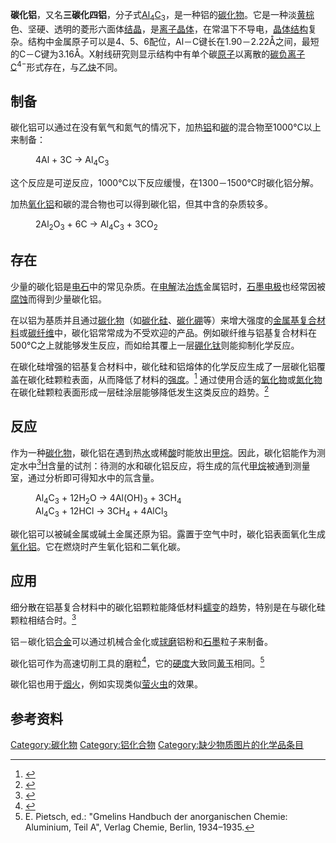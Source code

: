 {{Chembox
| verifiedrevid = 410346627
| ImageFile = Al4C3structure.png
| ImageName = Unit cell ball and stick model of aluminium carbide
| PIN = Aluminium carbide
| OtherNames = 三碳化四铝
| Section1 = {{Chembox Identifiers
| CASNo = 1299-86-1
| CASNo_Ref = {{cascite|correct|CAS}}
| CASNo1 = 12656-43-8
| CASNo1_Ref = {{cascite|changed|??}}
|  PubChem  =  16685054
|  SMILES  =  |  StdInChI_Ref  = {{stdinchicite|correct|chemspider}}|  StdInChI  =  1S/3C.4Al/q3*-4;4*+3
|  StdInChIKey_Ref  = {{stdinchicite|correct|chemspider}}|  StdInChIKey  =  TWHBEKGYWPPYQL-UHFFFAOYSA-N
|  ChemSpiderID  =  21241412
|  ChemSpiderID_Ref  = {{chemspidercite|correct|chemspider}}|  EINECS  =  215-076-2
|  UNNumber  =  UN 1394
|  MeSHName  =  Aluminum+carbide
|  InChI  =  1/3C.4Al/q3*-4;4*+3
|  InChIKey  =  TWHBEKGYWPPYQL-UHFFFAOYAR
}}
| Section2 = {{Chembox Properties
| Formula = Al<sub>4</sub>C<sub>3</sub>
| MolarMass = 143.95853
| Appearance = 淡黄棕色晶体
| Density = 2.36 g·cm<sup>-3</sup>
| MeltingPt = 2100[[摄氏温标|°C]]
| BoilingPt = 于2200°C分解
| Solubility = 反应}}
| Section3 = {{Chembox Thermochemistry
| DeltaHf = -209 k[[焦耳|J]]·mol<sup>-1</sup>}}
| Section4 = {{Chembox Hazards
| EUClass = Xi、F
| RPhrases = {{R11}}、{{R15}}、{{R36/37/38}}
| SPhrases = {{S16}}、{{S26}}、{{S33}}、{{S36/37/39}}
}}
}}
'''碳化铝'''，又名'''三碳化四铝'''，分子式[[铝|Al]]<sub>4</sub>[[碳|C]]<sub>3</sub>，是一种铝的[[碳化物|碳化物]]。它是一种淡[[黄色|黄]][[褐色|棕]]色、坚硬、透明的菱形六面体[[结晶|结晶]]，是[[离子晶体|离子晶体]]，在常温下不导电，[[晶体结构|晶体结构]]复杂。结构中金属原子可以是4、5、6配位，Al－C键长在1.90－2.22Å之间，最短的C－C键为3.16Å。X射线研究则显示结构中有单个碳[[原子|原子]]以离散的[[碳负离子|碳负离子]]C<sup>4−</sup>形式存在，与[[乙炔|乙炔]]不同。

== 制备 ==
碳化铝可以通过在没有氧气和氮气的情况下，加热[[铝|铝]]和[[碳|碳]]的混合物至1000°C以上来制备：
:4Al + 3C → Al<sub>4</sub>C<sub>3</sub>

这个反应是可逆反应，1000°C以下反应缓慢，在1300－1500°C时碳化铝分解。

加热[[氧化铝|氧化铝]]和碳的混合物也可以得到碳化铝，但其中含的杂质较多。
:2Al<sub>2</sub>O<sub>3</sub> + 6C → Al<sub>4</sub>C<sub>3</sub> + 3CO<sub>2</sub>

== 存在 ==
少量的碳化铝是[[电石|电石]]中的常见杂质。在[[电解|电解]]法[[冶炼|冶炼]]金属铝时，[[石墨|石墨]][[电极|电极]]也经常因被[[腐蚀|腐蚀]]而得到少量碳化铝。

在以铝为基质并且通过[[碳化物|碳化物]]（如[[碳化硅|碳化硅]]、[[碳化硼|碳化硼]]等）来增大强度的[[金屬基複合材料|金属基复合材料]]或[[碳纖維|碳纤维]]中，碳化铝常常成为不受欢迎的产品。例如碳纤维与铝基复合材料在500°C之上就能够发生反应，而如给其覆上一层[[硼化钛|硼化钛]]则能抑制化学反应。

在碳化硅增强的铝基复合材料中，碳化硅和铝熔体的化学反应生成了一层碳化铝覆盖在碳化硅颗粒表面，从而降低了材料的[[强度|强度]]。<ref>{{cite journal | author = Urena, S. Gomez De, Gil, Escalera and Baldonedo | title = Scanning and transmission electron microscopy study of the microstructural changes occurring in aluminium matrix composites reinforced with SiC particles during casting and welding: interface reactions | year = 1999 | journal = [[Journal_of_Microscopy|Journal of Microscopy]] | volume = 196 | issue = 2 | pages = 124–136 | doi = 10.1046/j.1365-2818.1999.00610.x}}</ref> 通过使用合适的[[氧化物|氧化物]]或[[氮化物|氮化物]]在碳化硅颗粒表面形成一层硅涂层能够降低发生这类反应的趋势。<ref>{{cite web|title=A359/SiC/xxp: A359 Al alloy reinforced with irregularly shaped SiC particles |url=http://mmc-assess.tuwien.ac.at/data/prm/duralcan/a359_sic.htm |author=Guillermo Requena |publisher=MMC-ASSESS Metal Matrix Composites |accessdate=2007-10-07 |deadurl=yes |archiveurl=https://web.archive.org/web/20070815161346/http://mmc-assess.tuwien.ac.at/data/prm/duralcan/a359_sic.htm |archivedate=2007-08-15 }}</ref>

== 反应 ==
作为一种[[碳化物|碳化物]]，碳化铝在遇到热[[水|水]]或稀[[酸|酸]]时能放出[[甲烷|甲烷]]。因此，碳化铝能作为测定水中[[氚|<sup>3</sup>H]]含量的试剂：待测的水和碳化铝反应，将生成的氚代[[甲烷|甲烷]]被通到测量室，通过分析即可得知水中的氚含量。
:Al<sub>4</sub>C<sub>3</sub> + 12H<sub>2</sub>O → 4Al(OH)<sub>3</sub> + 3CH<sub>4</sub>
:Al<sub>4</sub>C<sub>3</sub> + 12HCl → 3CH<sub>4</sub> + 4AlCl<sub>3</sub>

碳化铝可以被碱金属或碱土金属还原为铝。露置于空气中时，碳化铝表面氧化生成[[氧化铝|氧化铝]]。它在燃烧时产生氧化铝和二氧化碳。

== 应用 ==
细分散在铝基复合材料中的碳化铝颗粒能降低材料[[蠕变|蠕变]]的趋势，特别是在与碳化硅颗粒相结合时。<ref>{{cite journal|journal=[[Acta_Technica_CSAV|Acta Technica CSAV]] |author=S.J. Zhu, L.M. Peng, Q. Zhou, Z.Y. Ma, K. Kucharova, J. Cadek |title=Creep behaviour of aluminium strengthened by fine aluminium carbide particles and reinforced by silicon carbide particulates DS Al-SiC/Al4C3composites |issue=5 |year=1998 |pages=435–455 |url=http://www.iee.cas.cz/acta/98_5a.htm |format=abstract |deadurl=yes |archiveurl=https://web.archive.org/web/20050222063327/http://www.iee.cas.cz/acta/98_5a.htm |archivedate=2005-02-22 }}</ref>

铝－碳化铝[[合金|合金]]可以通过机械合金化或[[球磨|球磨]]铝粉和[[石墨|石墨]]粒子来制备。

碳化铝可作为高速切削工具的磨粒<ref>{{US patent | 6033789}}</ref>，它的[[硬度|硬度]]大致同[[黄玉|黄玉]]相同。<ref>E. Pietsch, ed.: "Gmelins Handbuch der anorganischen Chemie: Aluminium, Teil A", Verlag Chemie, Berlin, 1934–1935.</ref>

碳化铝也用于[[烟火制造术|烟火]]，例如实现类似[[萤火虫|萤火虫]]的效果。

== 参考资料 ==
{{reflist}}
{{铝化合物}}

[[Category:碳化物|Category:碳化物]]
[[Category:铝化合物|Category:铝化合物]]
[[Category:缺少物质图片的化学品条目|Category:缺少物质图片的化学品条目]]